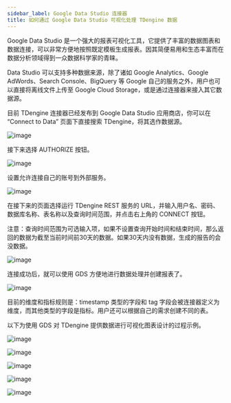 ```yaml
---
sidebar_label: Google Data Studio 连接器
title: 如何通过 Google Data Studio 可视化处理 TDengine 数据
---
```


Google Data Studio 是一个强大的报表可视化工具，它提供了丰富的数据图表和数据连接，可以非常方便地按照既定模板生成报表。因其简便易用和生态丰富而在数据分析领域得到一众数据科学家的青睐。

Data Studio 可以支持多种数据来源，除了诸如 Google Analytics、Google AdWords、Search Console、BigQuery 等 Google 自己的服务之外，用户也可以直接将离线文件上传至 Google Cloud Storage，或是通过连接器来接入其它数据源。

目前 TDengine 连接器已经发布到 Google Data Studio 应用商店，你可以在 “Connect to Data” 页面下直接搜索 TDengine，将其选作数据源。

![image](./gds/GDS-2-2.png)

接下来选择 AUTHORIZE 按钮。

![image](./gds/GDS-3-2.png)

设置允许连接自己的账号到外部服务。

![image](./gds/GDS-4-1.png)

在接下来的页面选择运行 TDengine REST 服务的 URL，并输入用户名、密码、数据库名称、表名称以及查询时间范围，并点击右上角的 CONNECT 按钮。

注意：查询时间范围为可选输入项，如果不设置查询开始时间和结束时间，那么返回的数据为截至当前时间前30天的数据。如果30天内没有数据，生成的报告的会没数据。

![image](./gds/GDS-5-1024x426.png)

连接成功后，就可以使用 GDS 方便地进行数据处理并创建报表了。

![image](./gds/GDS-6-1024x368.png)

目前的维度和指标规则是：timestamp 类型的字段和 tag 字段会被连接器定义为维度，而其他类型的字段是指标。用户还可以根据自己的需求创建不同的表。

以下为使用 GDS 对 TDengine 提供数据进行可视化图表设计的过程示例。

![image](./gds/GDS-7-1024x528.png)

![image](./gds/GDS-8-1024x531.png)

![image](./gds/GDS-9-1024x531.png)

![image](./gds/GDS-10-1-1024x531.png)

![image](./gds/GDS-11-1024x531.png)
